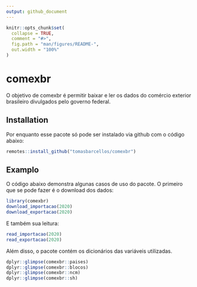 ```yaml
---
output: github_document
---
```


<!-- README.md is generated from README.Rmd. Please edit that file -->

```r
knitr::opts_chunk$set(
  collapse = TRUE,
  comment = "#>",
  fig.path = "man/figures/README-",
  out.width = "100%"
)
```

# comexbr

<!-- badges: start -->
<!-- badges: end -->

O objetivo de comexbr é permitir baixar e ler os dados do comércio 
exterior brasileiro divulgados pelo governo federal.

## Installation

Por enquanto esse pacote só pode ser instalado via github com o código abaixo:

``` r
remotes::install_github("tomasbarcellos/comexbr")
```

## Examplo

O código abaixo demonstra algunas casos de uso do pacote. 
O primeiro que se pode fazer é o download dos dados:

```r
library(comexbr)
download_importacao(2020)
download_exportacao(2020)
```

E também sua leitura:

```r
read_importacao(2020)
read_exportacao(2020)
```

Além disso, o pacote contém os dicionários das variáveis utilizadas.

```r
dplyr::glimpse(comexbr::paises)
dplyr::glimpse(comexbr::blocos)
dplyr::glimpse(comexbr::ncm)
dplyr::glimpse(comexbr::sh)
```

